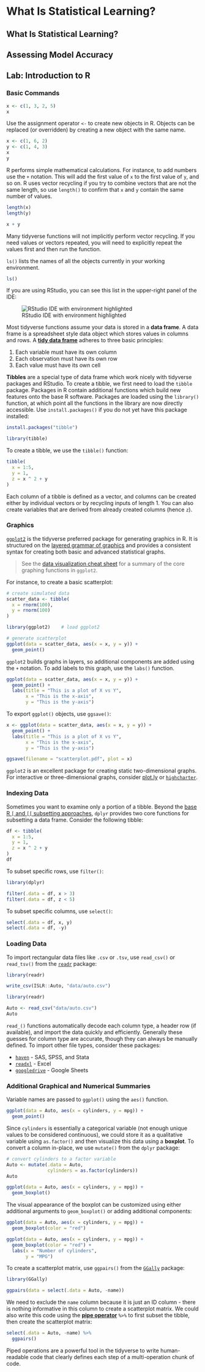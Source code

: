 # What Is Statistical Learning? {#stat-learn}

## What Is Statistical Learning?


## Assessing Model Accuracy


## Lab: Introduction to R

### Basic Commands

```r
x <- c(1, 3, 2, 5)
x
```

Use the assignment operator `<-` to create new objects in R. Objects can be replaced (or overridden) by creating a new object with the same name.

```r
x <- c(1, 6, 2)
y <- c(1, 4, 3)
x
y
```

R performs simple mathematical calculations. For instance, to add numbers use the `+` notation. This will add the first value of `x` to the first  value of `y`, and so on. R uses vector recycling if you try to combine vectors that are not the same length, so use `length()` to confirm that `x` and `y` contain the same number of values.

```r
length(x)
length(y)

x + y
```

Many tidyverse functions will not implicitly perform vector recycling. If you need values or vectors repeated, you will need to explicitly repeat the values first and then run the function.

`ls()` lists the names of all the objects currently in your working environment.

```r
ls()
```

If you are using RStudio, you can see this list in the upper-right panel of the IDE:

![RStudio IDE with environment highlighted](images/ls-environment.png)

Most tidyverse functions assume your data is stored in a **data frame**. A data frame is a spreadsheet style data object which stores values in columns and rows. A [**tidy data frame**](http://r4ds.had.co.nz/tidy-data.html) adheres to three basic principles:

1. Each variable must have its own column
1. Each observation must have its own row
1. Each value must have its own cell

**Tibbles** are a special type of data frame which work nicely with tidyverse packages and RStudio. To create a tibble, we first need to load the `tibble` package. Packages in R contain additional functions which build new features onto the base R software. Packages are loaded using the `library()` function, at which point all the functions in the library are now directly accessible. Use `install.packages()` if you do not yet have this package installed:

```r
install.packages("tibble")
```

```r
library(tibble)
```

To create a tibble, we use the `tibble()` function:

```r
tibble(
  x = 1:5,
  y = 1,
  z = x ^ 2 + y
)
```

Each column of a tibble is defined as a vector, and columns can be created either by individual vectors or by recycling inputs of length 1. You can also create variables that are derived from already created columns (hence `z`).

### Graphics

[`ggplot2`](https://ggplot2.tidyverse.org/) is the tidyverse preferred package for generating graphics in R. It is structured on the [layered grammar of graphics](https://www.tandfonline.com/doi/abs/10.1198/jcgs.2009.07098) and provides a consistent syntax for creating both basic and advanced statistical graphs.

> See the [data visualization cheat sheet](https://github.com/rstudio/cheatsheets/raw/master/data-visualization-2.1.pdf) for a summary of the core graphing functions in `ggplot2`.

For instance, to create a basic scatterplot:

```r
# create simulated data
scatter_data <- tibble(
  x = rnorm(100),
  y = rnorm(100)
)

library(ggplot2)    # load ggplot2

# generate scatterplot
ggplot(data = scatter_data, aes(x = x, y = y)) +
  geom_point()
```

`ggplot2` builds graphs in layers, so additional components are added using the `+` notation. To add labels to this graph, use the `labs()` function.

```r
ggplot(data = scatter_data, aes(x = x, y = y)) +
  geom_point() +
  labs(title = "This is a plot of X vs Y",
       x = "This is the x-axis",
       y = "This is the y-axis")
```

To export `ggplot()` objects, use `ggsave()`:

```r
x <- ggplot(data = scatter_data, aes(x = x, y = y)) +
  geom_point() +
  labs(title = "This is a plot of X vs Y",
       x = "This is the x-axis",
       y = "This is the y-axis")

ggsave(filename = "scatterplot.pdf", plot = x)
```

`ggplot2` is an excellent package for creating static two-dimensional graphs. For interactive or three-dimensional graphs, consider [plot.ly](https://plot.ly/r/) or [`highcharter`](http://jkunst.com/highcharter/).

### Indexing Data

Sometimes you want to examine only a portion of a tibble. Beyond the [base R `[` and `[[` subsetting approaches](http://r4ds.had.co.nz/vectors.html#vector-subsetting), `dplyr` provides two core functions for subsetting a data frame. Consider the following tibble:

```r
df <- tibble(
  x = 1:5,
  y = 1,
  z = x ^ 2 + y
)
df
```

To subset specific rows, use `filter()`:

```r
library(dplyr)

filter(.data = df, x > 3)
filter(.data = df, z < 5)
```

To subset specific columns, use `select()`:

```r
select(.data = df, x, y)
select(.data = df, -y)
```

### Loading Data

To import rectangular data files like `.csv` or `.tsv`, use `read_csv()` or `read_tsv()` from the [`readr`](https://readr.tidyverse.org/) package:

```r
library(readr)

write_csv(ISLR::Auto, "data/auto.csv")
```

```r
library(readr)

Auto <- read_csv("data/auto.csv")
Auto
```

`read_()` functions automatically decode each column type, a header row (if available), and import the data quickly and efficiently. Generally these guesses for column type are accurate, though they can always be manually defined. To import other file types, consider these packages:

* [`haven`](https://haven.tidyverse.org/) - SAS, SPSS, and Stata
* [`readxl`](https://readxl.tidyverse.org/) - Excel
* [`googledrive`](https://googledrive.tidyverse.org/) - Google Sheets

### Additional Graphical and Numerical Summaries

Variable names are passed to `ggplot()` using the `aes()` function.

```r
ggplot(data = Auto, aes(x = cylinders, y = mpg)) +
  geom_point()
```

Since `cylinders` is essentially a categorical variable (not enough unique values to be considered continuous), we could store it as a qualitative variable using `as.factor()` and then visualize this data using a **boxplot**. To convert a column in-place, we use `mutate()` from the `dplyr` package:

```r
# convert cylinders to a factor variable
Auto <- mutate(.data = Auto,
               cylinders = as.factor(cylinders))
Auto

ggplot(data = Auto, aes(x = cylinders, y = mpg)) +
  geom_boxplot()
```

The visual appearance of the boxplot can be customized using either additional arguments to `geom_boxplot()` or adding additional components:

```r
ggplot(data = Auto, aes(x = cylinders, y = mpg)) +
  geom_boxplot(color = "red")

ggplot(data = Auto, aes(x = cylinders, y = mpg)) +
  geom_boxplot(color = "red") +
  labs(x = "Number of cylinders",
       y = "MPG")
```

To create a scatterplot matrix, use `ggpairs()` from the [`GGally`](http://ggobi.github.io/ggally/index.html) package:

```r
library(GGally)

ggpairs(data = select(.data = Auto, -name))
```

We need to exclude the `name` column because it is just an ID column - there is nothing informative in this column to create a scatterplot matrix. We could also write this code using the [**pipe operator**](http://r4ds.had.co.nz/pipes.html) `%>%` to first subset the tibble, then create the scatterplot matrix:

```r
select(.data = Auto, -name) %>%
  ggpairs()
```

Piped operations are a powerful tool in the tidyverse to write human-readable code that clearly defines each step of a multi-operation chunk of code.

